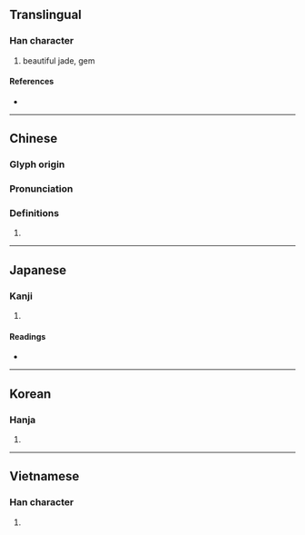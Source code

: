 {{also|玪}}
{{character info/new}}
==Translingual==

===Han character===
{{Han char|rn=96|rad=玉|as=08|sn=12|four=14190|canj=MGDD|ids=⿰𤣩林}}

# beautiful jade, gem

====References====
* {{Han ref|kx=0735.090|dkj=21077|dj=1147.070|hdz=21120.080|uh=7433|ud=29747|bh=B559|bd=46425}}

----

==Chinese==
{{zh-forms}}

===Glyph origin===
{{Han etym}}

===Pronunciation===
{{zh-pron
|m=lín
|c=lam4
|h=pfs=
|md=
|mn=lîm
|w=
|mc=y
|oc=y
|cat=
}}

===Definitions===
{{zh-hanzi}}

# {{rfdef|lang=zh}}

----

==Japanese==

===Kanji===
{{ja-kanji|grade=|rs=玉08}}

# {{defn|lang=ja|sort=玉08}}

====Readings====
* {{ja-readings|on=[[りん]] (rin)|kun=|nanori=}}

----

==Korean==

===Hanja===
{{ko-hanja|hangeul=[[림]]>[[임]]|eumhun=|rv=rim>im|mr=rim>im|y=lim>im}}

# {{defn|lang=ko|sort=玉08}}

----

==Vietnamese==

===Han character===
{{vi-hantu|[[lâm]], [[lam]]|rs=玉08}}

# {{defn|lang=vi|sort=玉08}}